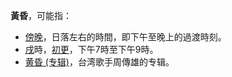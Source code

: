'''黃昏'''，可能指：
* [[傍晚|傍晚]]，日落左右的時間，即下午至晚上的過渡時刻。
* [[戌|戌]]時，[[更|初更]]，下午7時至下午9時。
* [[黄昏_(专辑)|黄昏 (专辑)]]，台湾歌手周傳雄的专辑。
{{disambig|H|Cat=二字消歧義}}